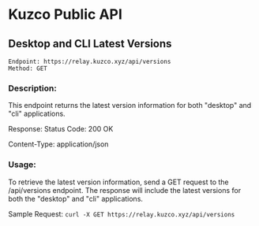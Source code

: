 
# Kuzco Public API

## Desktop and CLI Latest Versions
```
Endpoint: https://relay.kuzco.xyz/api/versions
Method: GET
```
### Description:

This endpoint returns the latest version information for both "desktop" and "cli" applications.

Response:
Status Code: 200 OK

Content-Type: application/json

### Usage:

To retrieve the latest version information, send a GET request to the /api/versions endpoint. The response will include the latest versions for both the "desktop" and "cli" applications.

Sample Request:
`curl -X GET https://relay.kuzco.xyz/api/versions`

